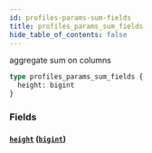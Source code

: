 ```yaml
---
id: profiles-params-sum-fields
title: profiles_params_sum_fields
hide_table_of_contents: false
---
```


aggregate sum on columns

```graphql
type profiles_params_sum_fields {
  height: bigint
}
```

### Fields

#### [`height`](#) ([`bigint`](../scalars/bigint))
